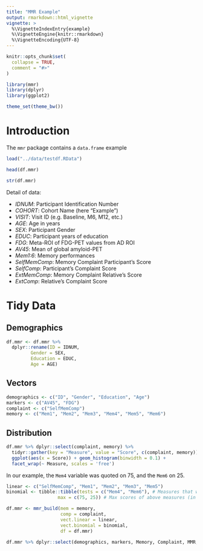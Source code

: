 ```yaml
---
title: "MMR Example"
output: rmarkdown::html_vignette
vignette: >
  %\VignetteIndexEntry{example}
  %\VignetteEngine{knitr::rmarkdown}
  %\VignetteEncoding{UTF-8}
---
```


```r
knitr::opts_chunk$set(
  collapse = TRUE,
  comment = "#>"
)
```

```r
library(mmr)
library(dplyr)
library(ggplot2)

theme_set(theme_bw())
```

# Introduction

The `mmr` package contains a `data.frame` example 

```r
load("../data/testdf.RData")
```

```r
head(df.mmr)
```

```r
str(df.mmr)
```

Detail of data:

  * *IDNUM*: Participant Identification Number
  * *COHORT*: Cohort Name (here "Example")
  * *VISIT*: Visit ID (e.g. Baseline, M6, M12, etc.)
  * *AGE*: Age in years
  * *SEX*: Participant Gender
  * *EDUC*: Participant years of education
  * *FDG*: Meta-ROI of FDG-PET values from AD ROI
  * *AV45*: Mean of global amyloid-PET
  * *Mem1:6*: Memory performances
  * *SelfMemComp*: Memory Complaint Participant's Score
  * *SelfComp*: Participant's Complaint Score
  * *ExtMemComp*: Memory Complaint Relative's Score
  * *ExtComp*: Relative's Complaint Score


# Tidy Data

## Demographics

```r
df.mmr <- df.mmr %>%
  dplyr::rename(ID = IDNUM, 
         Gender = SEX,
         Education = EDUC, 
         Age = AGE)
```

## Vectors

```r
demographics <- c("ID", "Gender", "Education", "Age")
markers <- c("AV45", "FDG")
complaint <- c("SelfMemComp")
memory <- c("Mem1", "Mem2", "Mem3", "Mem4", "Mem5", "Mem6")
```

## Distribution

```r
df.mmr %>% dplyr::select(complaint, memory) %>%
  tidyr::gather(key = "Measure", value = "Score", c(complaint, memory)) %>%
  ggplot(aes(x = Score)) + geom_histogram(binwidth = 0.1) +
  facet_wrap(~ Measure, scales = 'free')
```

In our example, the `Mem4` variable was quoted on 75, and the `Mem6` on 25.

```r
linear <- c("SelfMemComp", "Mem1", "Mem2", "Mem3", "Mem5")
binomial <- tibble::tibble(tests = c("Mem4", "Mem6"), # Measures that will be considered as binomial
                   max = c(75, 25)) # Max scores of above measures (in the same order)
```


```r
df.mmr <- mmr_build(mem = memory,
                    comp = complaint,
                    vect.linear = linear,
                    vect.binomial = binomial,
                    df = df.mmr)
```

```r
df.mmr %>% dplyr::select(demographics, markers, Memory, Complaint, MMR, ACDC)
```

